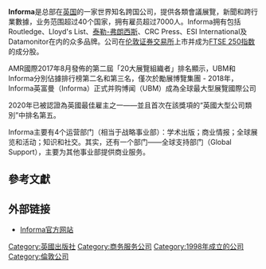 {{Infobox Company
 | company_name     = Informa plc
 | company_logo     = 
| image = File:Wikimania 2014 - 0802 - Stamford Street - Blackfrairs Street220166.jpg
| image_size = 230px
| image_caption =总部大楼
| type = [[公共有限公司|公共有限公司]]
| traded_as = {{Lse|INF}}<br />[[FTSE_100_Index|FTSE 100成分]]

 | foundation       = 1998年12月
 | founder          =
 | location         = [[英国|英国]][[伦敦|伦敦]]
 | locations        = 150
 | area_served      = 全球40个国家
 | key_people       =  Peter Rigby ([[董事会主席|董事会主席]]兼[[CEO|CEO]])<ref>{{cite web |title=Peter Rigby |url=http://www.informa.com/about/board_of_directors/peter_rigby |accessdate=2008-07-07 |deadurl=yes |archiveurl=https://web.archive.org/web/20080623090410/http://www.informa.com/about/board_of_directors/peter_rigby |archivedate=2008-06-23 }}</ref>
 | industry         = [[出版|出版]]、展会、效能改进
 | products         = 专业信息
 | services         = 会议、课程
 | revenue          = [[英磅|£]] 12.780亿 (2008)
 | operating_income = £ 1.646亿 (2008)
 | net_income       = £ 0.860亿 (2008)
 | assets           =
 | equity           =
 | owner            =
 | num_employees    = 10,000
 | parent           =
 | divisions        = 学术及科研、商业、职业
 | subsid           =
 | slogan           =
 | homepage         = [http://www.informa.com/ www.informa.com]
 | footnotes        =
 | intl             =
}}

'''Informa'''是总部在[[英国|英国]]的一家世界知名跨国公司，提供各類會議展覽，新聞和跨行業數據，业务范围超过40个国家，拥有雇员超过7000人。Informa拥有包括Routledge、Lloyd's List、[[泰勒-弗朗西斯|泰勒-弗朗西斯]]、CRC Press、ESI International及Datamonitor在内的众多品牌。公司在[[伦敦证券交易所|伦敦证券交易所]]上市并成为[[FTSE_250指数|FTSE 250指数]]的成分股。

AMR國際2017年8月發佈的第二屆「20大展覽組織者」排名顯示，UBM和Informa分別佔據排行榜第二名和第三名，僅次於勵展博覽集團 - 2018年，Informa英富曼（Informa）正式并购博闻（UBM）成為全球最大型展覽國際公司

2020年已被認證為英國最佳雇主之一——並且首次在該獎項的“英國大型公司類別”中排名第五。

Informa主要有4个运营部门（相当于战略事业部）：学术出版；商业情报；全球展览和活动；知识和社交。其实，还有一个部门——全球支持部门（Global Support），主要为其他事业部提供商业服务。

== 參考文獻 ==
{{Reflist}}

== 外部链接 ==
*[https://web.archive.org/web/20080723161102/http://www.informa.com/corporate/index.htm Informa官方网站]

{{FTSE 100}}

[[Category:英國出版社|Category:英國出版社]]
[[Category:商务服务公司|Category:商务服务公司]]
[[Category:1998年成立的公司|Category:1998年成立的公司]]
[[Category:倫敦公司|Category:倫敦公司]]